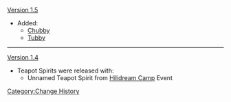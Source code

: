 [[Version 1.5]]
* Added:
** [[Chubby]]
** [[Tubby]]

----
[[Version 1.4]]
* Teapot Spirits were released with:
** Unnamed Teapot Spirit from [[Hilidream Camp]] Event
<noinclude>[[Category:Change History]]</noinclude>